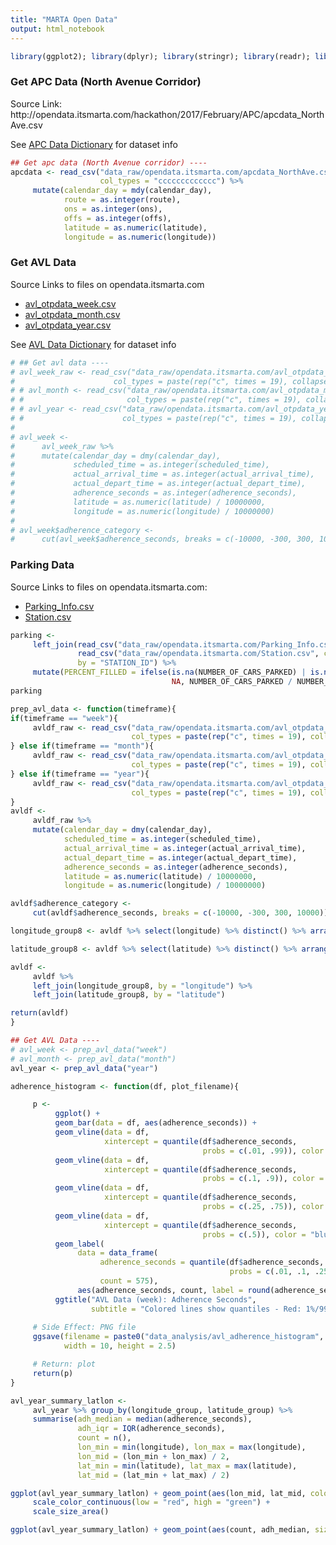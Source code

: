 ```yaml
---
title: "MARTA Open Data"
output: html_notebook
---
```


```r
library(ggplot2); library(dplyr); library(stringr); library(readr); library(lubridate)
```

### Get APC Data (North Avenue Corridor)
Source Link: http://opendata.itsmarta.com/hackathon/2017/February/APC/apcdata_NorthAve.csv

See [APC Data Dictionary](data_notes/apc-data-dictionary.md) for dataset info

```r
## Get apc data (North Avenue corridor) ----
apcdata <- read_csv("data_raw/opendata.itsmarta.com/apcdata_NorthAve.csv",
                    col_types = "ccccccccccccc") %>%
     mutate(calendar_day = mdy(calendar_day),
            route = as.integer(route),
            ons = as.integer(ons),
            offs = as.integer(offs),
            latitude = as.numeric(latitude),
            longitude = as.numeric(longitude))
```

### Get AVL Data
Source Links to files on opendata.itsmarta.com

* [avl_otpdata_week.csv](http://opendata.itsmarta.com/hackathon/2017/February/AVL_OTP/avl_otpdata_week.csv)
* [avl_otpdata_month.csv](http://opendata.itsmarta.com/hackathon/2017/February/AVL_OTP/avl_otpdata_month.csv)
* [avl_otpdata_year.csv](http://opendata.itsmarta.com/hackathon/2017/February/AVL_OTP/avl_otpdata_year.csv)

See [AVL Data Dictionary](data_notes/avl_otpdata-data-dictionary.md) for dataset info

```r
# ## Get avl data ----
# avl_week_raw <- read_csv("data_raw/opendata.itsmarta.com/avl_otpdata_week.csv", 
#                      col_types = paste(rep("c", times = 19), collapse = ""))
# # avl_month <- read_csv("data_raw/opendata.itsmarta.com/avl_otpdata_month.csv",
# #                       col_types = paste(rep("c", times = 19), collapse = ""))
# # avl_year <- read_csv("data_raw/opendata.itsmarta.com/avl_otpdata_year.csv",
# #                      col_types = paste(rep("c", times = 19), collapse = ""))
# 
# avl_week <- 
#      avl_week_raw %>%
#      mutate(calendar_day = dmy(calendar_day),
#             scheduled_time = as.integer(scheduled_time),
#             actual_arrival_time = as.integer(actual_arrival_time),
#             actual_depart_time = as.integer(actual_depart_time),
#             adherence_seconds = as.integer(adherence_seconds),
#             latitude = as.numeric(latitude) / 10000000,
#             longitude = as.numeric(longitude) / 10000000)
# 
# avl_week$adherence_category <- 
#      cut(avl_week$adherence_seconds, breaks = c(-10000, -300, 300, 10000))

```

### Parking Data
Source Links to files on opendata.itsmarta.com:

* [Parking_Info.csv](http://opendata.itsmarta.com/hackathon/2017/February/Parking_Data/Parking_Info.csv)
* [Station.csv](http://opendata.itsmarta.com/hackathon/2017/February/Parking_Data/Station.csv)

```r
parking <- 
     left_join(read_csv("data_raw/opendata.itsmarta.com/Parking_Info.csv", col_types = "iiiii_"),
               read_csv("data_raw/opendata.itsmarta.com/Station.csv", col_types = "ici"),
               by = "STATION_ID") %>%
     mutate(PERCENT_FILLED = ifelse(is.na(NUMBER_OF_CARS_PARKED) | is.na(NUMBER_OF_SPACES),
                                    NA, NUMBER_OF_CARS_PARKED / NUMBER_OF_SPACES))
parking
```

```r
prep_avl_data <- function(timeframe){
if(timeframe == "week"){
     avldf_raw <- read_csv("data_raw/opendata.itsmarta.com/avl_otpdata_week.csv",
                           col_types = paste(rep("c", times = 19), collapse = ""))
} else if(timeframe == "month"){
     avldf_raw <- read_csv("data_raw/opendata.itsmarta.com/avl_otpdata_month.csv",
                           col_types = paste(rep("c", times = 19), collapse = ""))
} else if(timeframe == "year"){
     avldf_raw <- read_csv("data_raw/opendata.itsmarta.com/avl_otpdata_year.csv",
                           col_types = paste(rep("c", times = 19), collapse = ""))
}
avldf <- 
     avldf_raw %>%
     mutate(calendar_day = dmy(calendar_day),
            scheduled_time = as.integer(scheduled_time),
            actual_arrival_time = as.integer(actual_arrival_time),
            actual_depart_time = as.integer(actual_depart_time),
            adherence_seconds = as.integer(adherence_seconds),
            latitude = as.numeric(latitude) / 10000000,
            longitude = as.numeric(longitude) / 10000000)

avldf$adherence_category <- 
     cut(avldf$adherence_seconds, breaks = c(-10000, -300, 300, 10000))

longitude_group8 <- avldf %>% select(longitude) %>% distinct() %>% arrange(longitude) %>% mutate(longitude_group = ntile(longitude, n = 8))

latitude_group8 <- avldf %>% select(latitude) %>% distinct() %>% arrange(latitude) %>% mutate(latitude_group = ntile(latitude, n = 8))

avldf <- 
     avldf %>% 
     left_join(longitude_group8, by = "longitude") %>% 
     left_join(latitude_group8, by = "latitude")

return(avldf)
}

## Get AVL Data ----
# avl_week <- prep_avl_data("week")
# avl_month <- prep_avl_data("month")
avl_year <- prep_avl_data("year")
```

```r
adherence_histogram <- function(df, plot_filename){

     p <- 
          ggplot() + 
          geom_bar(data = df, aes(adherence_seconds)) + 
          geom_vline(data = df, 
                     xintercept = quantile(df$adherence_seconds, 
                                           probs = c(.01, .99)), color = "red") + 
          geom_vline(data = df, 
                     xintercept = quantile(df$adherence_seconds, 
                                           probs = c(.1, .9)), color = "orange") +
          geom_vline(data = df, 
                     xintercept = quantile(df$adherence_seconds, 
                                           probs = c(.25, .75)), color = "green3") + 
          geom_vline(data = df, 
                     xintercept = quantile(df$adherence_seconds, 
                                           probs = c(.5)), color = "blue") + 
          geom_label(
               data = data_frame(
                    adherence_seconds = quantile(df$adherence_seconds, 
                                                 probs = c(.01, .1, .25, .5, .75, .9, .99)),
                    count = 575), 
               aes(adherence_seconds, count, label = round(adherence_seconds, 0))) + 
          ggtitle("AVL Data (week): Adherence Seconds", 
                  subtitle = "Colored lines show quantiles - Red: 1%/99%, Orange: 10%/90%, Green = 25%/75%, Blue = 50% (median)")
     
     # Side Effect: PNG file
     ggsave(filename = paste0("data_analysis/avl_adherence_histogram", plot_filename, ".png"),
            width = 10, height = 2.5)

     # Return: plot
     return(p)
}
```

```r
avl_year_summary_latlon <- 
     avl_year %>% group_by(longitude_group, latitude_group) %>% 
     summarise(adh_median = median(adherence_seconds), 
               adh_iqr = IQR(adherence_seconds),
               count = n(), 
               lon_min = min(longitude), lon_max = max(longitude), 
               lon_mid = (lon_min + lon_max) / 2,
               lat_min = min(latitude), lat_max = max(latitude),
               lat_mid = (lat_min + lat_max) / 2)

ggplot(avl_year_summary_latlon) + geom_point(aes(lon_mid, lat_mid, color = adh_median, size = count)) +
     scale_color_continuous(low = "red", high = "green") +
     scale_size_area()

ggplot(avl_year_summary_latlon) + geom_point(aes(count, adh_median, size = adh_iqr, color = )) + scale_size_area()
```

